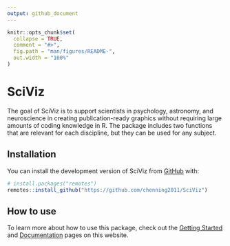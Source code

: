 ```yaml
---
output: github_document
---
```


<!-- README.md is generated from README.Rmd. Please edit that file -->

```r
knitr::opts_chunk$set(
  collapse = TRUE,
  comment = "#>",
  fig.path = "man/figures/README-",
  out.width = "100%"
)
```

# SciViz

<!-- badges: start -->
<!-- badges: end -->

The goal of SciViz is to support scientists in psychology, astronomy, and neuroscience in creating publication-ready graphics without requiring large amounts of coding knowledge in R. The package includes two functions that are relevant for each discipline, but they can be used for any subject. 

## Installation

You can install the development version of SciViz from [GitHub](https://github.com/) with:

``` r
# install.packages("remotes")
remotes::install_github("https://github.com/chenning2011/SciViz")
```

## How to use 

To learn more about how to use this package, check out the [Getting Started]() and [Documentation]() pages on this website. 
